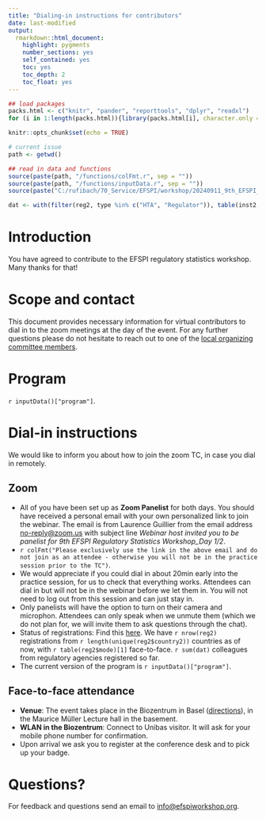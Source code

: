 ```yaml
---
title: "Dialing-in instructions for contributors"
date: last-modified
output: 
  rmarkdown::html_document:
    highlight: pygments
    number_sections: yes
    self_contained: yes
    toc: yes
    toc_depth: 2
    toc_float: yes
---
```


```r
## load packages
packs.html <- c("knitr", "pander", "reporttools", "dplyr", "readxl")
for (i in 1:length(packs.html)){library(packs.html[i], character.only = TRUE)}

knitr::opts_chunk$set(echo = TRUE)

# current issue
path <- getwd()

## read in data and functions
source(paste(path, "/functions/colFmt.r", sep = ""))
source(paste(path, "/functions/inputData.r", sep = ""))
source(paste("C:/rufibach/70_Service/EFSPI/workshop/20240911_9th_EFSPI_RegStat_Basel/30_registrations/p00_initialize.r", sep = ""))

dat <- with(filter(reg2, type %in% c("HTA", "Regulator")), table(inst2, mode))
```

# Introduction

You have agreed to contribute to the EFSPI regulatory statistics workshop. Many thanks for that!

# Scope and contact

This document provides necessary information for virtual contributors to dial in to the zoom meetings at the day of the event. For any further questions please do not hesitate to reach out to one of the [local organizing committee members](local.html).

# Program

`r inputData()["program"]`.

# Dial-in instructions

We would like to inform you about how to join the zoom TC, in case you dial in remotely.

## Zoom

- All of you have been set up as **Zoom Panelist** for both days. You should have received a personal email with your own personalized link to join the webinar. The email is from Laurence Guillier from the email address <no-reply@zoom.us> with subject line _Webinar host invited you to be panelist for 9th EFSPI Regulatory Statistics Workshop_Day 1/2_.
- `r colFmt("Please exclusively use the link in the above email and do not join as an attendee - otherwise you will not be in the practice session prior to the TC")`. 
- We would appreciate if you could dial in about 20min early into the practice session, for us to check that everything works. Attendees can dial in but will not be in the webinar before we let them in. You will not need to log out from this session and can just stay in.
- Only panelists will have the option to turn on their camera and microphon. Attendees can only speak when we unmute them (which we do not plan for, we will invite them to ask questions through the chat).
- Status of registrations: Find this [here](https://efspieurope.github.io/workshop/data/2023/analysis2023.html). We have `r nrow(reg2)` registrations from `r length(unique(reg2$country2))` countries as of now, with `r table(reg2$mode)[1]` face-to-face. `r sum(dat)` colleagues from regulatory agencies registered so far.
- The current version of the program is `r inputData()["program"]`.

## Face-to-face attendance

- **Venue**: The event takes place in the Biozentrum in Basel ([directions](next.html)), in the Maurice Müller Lecture hall in the basement.
- **WLAN in the Biozentrum**: Connect to Unibas visitor. It will ask for your mobile phone number for confirmation.
- Upon arrival we ask you to register at the conference desk and to pick up your badge.
   
# Questions?

For feedback and questions send an email to [info@efspiworkshop.org](mailto:info@efspiworkshop.org).




